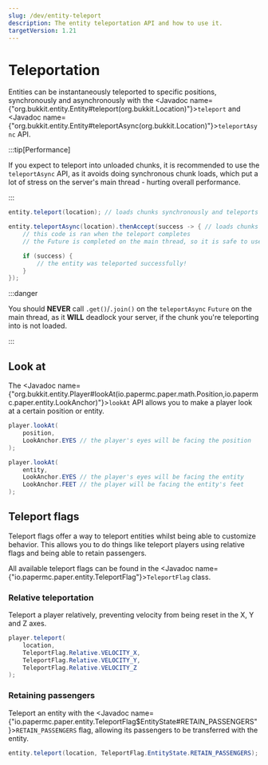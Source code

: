 ```yaml
---
slug: /dev/entity-teleport
description: The entity teleportation API and how to use it.
targetVersion: 1.21
---
```


# Teleportation

Entities can be instantaneously teleported to specific positions, synchronously and asynchronously with the
<Javadoc name={"org.bukkit.entity.Entity#teleport(org.bukkit.Location)"}>`teleport`</Javadoc> and
<Javadoc name={"org.bukkit.entity.Entity#teleportAsync(org.bukkit.Location)"}>`teleportAsync`</Javadoc> API.

:::tip[Performance]

If you expect to teleport into unloaded chunks, it is recommended to use the `teleportAsync` API,
as it avoids doing synchronous chunk loads, which put a lot of stress on the server's main thread -
hurting overall performance.

:::

```java
entity.teleport(location); // loads chunks synchronously and teleports the entity

entity.teleportAsync(location).thenAccept(success -> { // loads chunks asynchronously and teleports the entity
    // this code is ran when the teleport completes
    // the Future is completed on the main thread, so it is safe to use the API here

    if (success) {
        // the entity was teleported successfully!
    }
});
```

:::danger

You should **NEVER** call `.get()`/`.join()` on the `teleportAsync` `Future` on the main thread,
as it **WILL** deadlock your server, if the chunk you're teleporting into is not loaded.

:::

## Look at

The <Javadoc name={"org.bukkit.entity.Player#lookAt(io.papermc.paper.math.Position,io.papermc.paper.entity.LookAnchor)"}>`lookAt`</Javadoc>
API allows you to make a player look at a certain position or entity.

```java
player.lookAt(
    position,
    LookAnchor.EYES // the player's eyes will be facing the position
);

player.lookAt(
    entity,
    LookAnchor.EYES // the player's eyes will be facing the entity
    LookAnchor.FEET // the player will be facing the entity's feet
);
```

## Teleport flags

Teleport flags offer a way to teleport entities whilst being able to customize behavior.
This allows you to do things like teleport players using relative flags and being able to retain passengers.

All available teleport flags can be found in the <Javadoc name={"io.papermc.paper.entity.TeleportFlag"}>`TeleportFlag`</Javadoc> class.

### Relative teleportation

Teleport a player relatively, preventing velocity from being reset in the X, Y and Z axes.

```java
player.teleport(
    location,
    TeleportFlag.Relative.VELOCITY_X,
    TeleportFlag.Relative.VELOCITY_Y,
    TeleportFlag.Relative.VELOCITY_Z
);
```

### Retaining passengers

Teleport an entity with the <Javadoc name={"io.papermc.paper.entity.TeleportFlag$EntityState#RETAIN_PASSENGERS"}>`RETAIN_PASSENGERS`</Javadoc> flag,
allowing its passengers to be transferred with the entity.

```java
entity.teleport(location, TeleportFlag.EntityState.RETAIN_PASSENGERS);
```
